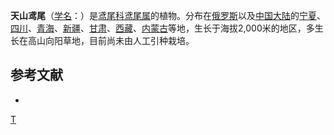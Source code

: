 {{Speciesbox 
| genus = Iris
| species = loczyi
| status = NE
| status_system = IUCN3.1
| authority = Kanitz
}}

'''天山鸢尾'''（[[学名|学名]]：{{lang|la|''Iris loczyi''}}）是[[鸢尾科|鸢尾科]][[鸢尾属|鸢尾属]]的植物。分布在[[俄罗斯|俄罗斯]]以及[[中国大陆|中国大陆]]的[[宁夏|宁夏]]、[[四川|四川]]、[[青海|青海]]、[[新疆|新疆]]、[[甘肃|甘肃]]、[[西藏|西藏]]、[[内蒙古|内蒙古]]等地，生长于海拔2,000米的地区，多生长在高山向阳草地，目前尚未由人工引种栽培。

== 参考文献 ==
<div class="references-small">
* {{cite web| url =http://www.bioinfo.cn/db05/KmzwSpecies.php?action=view&id=11406| title =天山鸢尾| work =《中国高等植物数据库全库》| publisher =中国科学院微生物研究所| author =昆明植物研究所| accessdate =2009-02-24| deadurl =yes| archiveurl =https://web.archive.org/web/20160305092115/http://www.bioinfo.cn/db05/KmzwSpecies.php?action=view&id=11406| archivedate =2016-03-05}}
</div>
{{Taxonbar|from=Q10939508}}

[[Category:鸢尾属|T]]


{{植物小作品}}